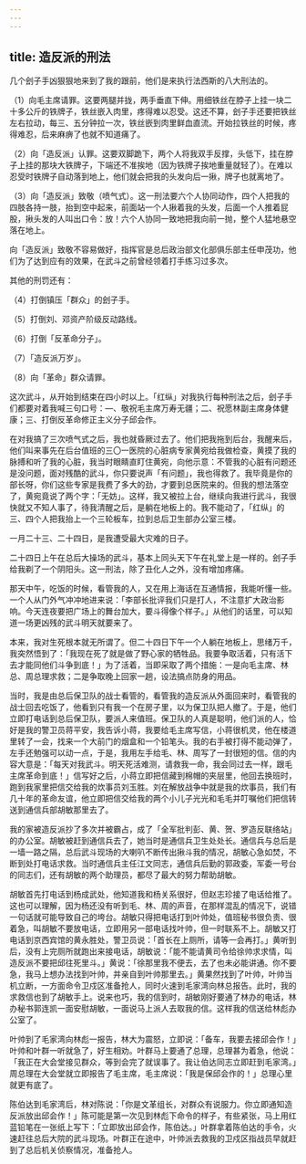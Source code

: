 ```yaml
---
---
---
```

title: 造反派的刑法
---




几个刽子手凶狠狠地来到了我的跟前，他们是来执行法西斯的八大刑法的。

（1）向毛主席请罪。这要两腿并拢，两手垂直下伸。用细铁丝在脖子上挂一块二十多公斤的铁牌子，铁丝嵌入肉里，疼得难以忍受。这还不算，刽子手还要把铁丝左右拉动，每三、五分钟拉一次，铁丝嵌到肉里鲜血直流。开始拉铁丝的时候，疼得难忍，后来麻痹了也就不知道痛了。

（2）向「造反派」认罪。这要双脚跪下，两个人将我双手反撑，头低下，挂在脖子上挂的那块大铁牌子，下端还不准挨地（因为铁牌子挨地重量就轻了）。在难以忍受时铁牌子自动落到地上，他们就会把我的头发向后一揪，牌子也就离地了。

（3）向「造反派」致敬（喷气式）。这一刑法要六个人协同动作，四个人把我的四肢各持一肢，抬到空中起来，前面站一个人揪着我的头发，后面一个人推着屁股，揪头发的人叫出口令：放！六个人协同一致地把我向前一抛，整个人猛地悬空落在地上。

向「造反派」致敬不容易做好，指挥官是总后政治部文化部俱乐部主任申茂功，他们为了达到应有的效果，在武斗之前曾经领着打手练习过多次。

其他的刑罚还有：

（4）打倒镇压「群众」的刽子手。

（5）打倒刘、邓资产阶级反动路线。

（6）打倒「反革命分子」。

（7）「造反派万岁」。

（8）向「革命」群众请罪。

这次武斗，从开始到结束在四小时以上。「红纵」对我执行每种刑法之后，刽子手们都要对着我喊三句口号：—、敬祝毛主席万寿无疆；二、祝愿林副主席身体健康；三、打倒反革命修正主义分子邱会作。

在对我搞了三次喷气式之后，我也就昏厥过去了。他们把我拖到后台，我醒来后，他们叫来事先在后台值班的三〇一医院的心脏病专家黄宛给我做检查，黄摸了我的脉搏和听了我的心脏，我当时眼睛直盯住黄宛，向他示意：不管我的心脏有问题还是没问题，面对残酷的武斗，你只要说声「有问题」，我也得救了。我毕竟是你的部长呀，你们这些专家是我费了多大的劲，才要到总医院来的。但我的想法落空了，黄宛竟说了两个字：「无妨」。这样，我又被拉上台，继续向我进行武斗，我很快就又不知人事了，待我清醒之后，是躺在地板上的。我不能动了，「红纵」的三、四个人把我抬上一个三轮板车，拉到总后卫生部办公室三楼。

一月二十三、二十四日，是我遭受最大灾难的日子。

二十四日上午在总后大操场的武斗，基本上同头天下午在礼堂上是一样的。刽子手给我剃了一个阴阳头。这一刑法，除了丑化人之外，没有增加疼痛。

那天中午，吃饭的时候，看管我的人，又在用上海话在互通情报，我能听懂一些。一个人从门外气冲冲地进来说：「李部长批评我们只是打人，不注意扩大政治影响。今天连夜要把广场上的舞台加大，要斗得像个样子。」从他们的话里，可以知道一场更凶残的武斗明天就要来了。

本来，我对生死根本就无所谓了。但二十四日下午一个人躺在地板上，思绪万千，我突然悟到了：「我现在死了就是做了野心家的牺牲品。我要争取活着，只有活下去才能同他们斗争到底！」为了活着，当即采取了两个措施：一是向毛主席、林总、周总理求救；二是争取晚上回家一趟，设法搞点防身的用品。

当时，我是由总后保卫队的战士看管的，看管我的造反派从外面回来时，看管我的战士回去吃饭了，他看到只有我一个在房子里，以为保卫队把人撤了。于是，他们立即打电话到总后保卫队，要派人来值班。保卫队的人真是聪明，他们派的人，恰好是我的警卫员蒋平安，我告诉小蒋，我要给毛主席写信，小蒋很机灵，他在楼道里转了一会，找来一个大前门的烟盒和一个铅笔头。我的右手被打得不能动弹了，左手还勉强可以动一点，于是，我用左手给毛、林、周写了一封很短的信。信的内容大意是：「每天对我武斗。明天死活难测，请救我一命，我会同过去一样，跟毛主席革命到底！」信写好之后，小蒋立即把信藏到棉帽的夹层里，他回去换班时，跑到我家里把信交给我的炊事员刘玉胜。刘在解放战争中就是我的炊事员，我们有几十年的革命友谊，他立即把信交给我的两个小儿子光光和毛毛并叮嘱他们把信转送到通信兵部胡敏那里去了。

我的家被造反派抄了多次并被霸占，成了「全军批判彭、黄、贺、罗造反联络站」的办公室。胡敏被赶到通信兵去了，她当时是通信兵卫生处处长。通信兵与总后是一墙一路之隔，总后武斗现场的大喇叭不断传出揪斗我的情况，胡敏心急如焚，不断到处打电话求救。当时通信兵主任江文同志，通信兵后勤的郭政委，军委一号台的同志们，还有胡敏的两个助理员，都尽了最大的努力帮助胡敏。

胡敏首先打电话到杨成武处，他知道我和杨关系很好，但赵志珍接了电话给推了。这也可以理解，因为杨还没有听到毛、林、周的声音，在那样混乱的情况下，说错一句话就可能导致自己的垮台。胡敏只得把电话打到叶帅处，值班秘书很负责、很着急，叫胡敏不要放电话，立即用另一部电话找叶帅，但一时联系不上。胡敏又打电话到京西宾馆的黄永胜处，警卫员说：「首长在上厕所，请等一会再打。」黄听到后，没有上完厕所就跑出来接电话，胡敏说：「能不能请黄司令给徐帅求求情，叫造反派不要把邱往死里斗。」黄说：「徐那里我不便去，去了也未必能讲通。你不要急，我马上想办法找到叶帅，并亲自到叶帅那里去。」黄果然找到了叶帅，叶帅当机立断，一方面命令卫戍区准备抢人，同时火速到毛家湾向林总报告。此时，我的求救信也到了胡敏手上。说来也巧，我的信到时，胡敏刚好要通了林办的电话，林办秘书郭连凯一面安慰胡敏，一面说马上派人去取我的信。这样我的信送给林彪办公室了。

叶帅到了毛家湾向林彪一报告，林大为震怒，立即说：「备车，我要去接邱会作！」叶帅和叶群一听就急了，好生相劝。叶群马上要通了总理，总理甚为着急，他说：「我正在大会堂接见群众，等到会完了就误事了。我让伯达同志立即赶到毛家湾。」周总理在大会堂就立即报告了毛主席，毛主席说：「我是保邱会作的！」总理心里就更有底了。

陈伯达到毛家湾后，林对陈说：「你是文革组长，对群众有说服力。你立即通知造反派放出邱会作！」陈可能是第一次见到林彪下命令的样子，有些紧张，马上用红蓝铅笔在一张纸上写下：「立即放出邱会作，陈伯达。」叶群拿着陈伯达的手令，火速赶往总后大院的武斗现场。叶群正在途中，叶帅派去救我的卫戍区指战员早就赶到了总后机关侦察情况，准备抢人。